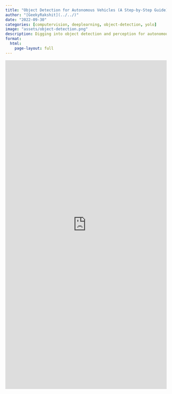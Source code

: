 ```yaml
---
title: "Object Detection for Autonomous Vehicles (A Step-by-Step Guide)"
author: "[GeekyRakshit](../../)"
date: "2022-09-30"
categories: [computervision, deeplearning, object-detection, yolo]
image: "assets/object-detection.png"
description: Digging into object detection and perception for autonomous vehicles using YOLOv5 and Weights & Biases.
format: 
  html:
    page-layout: full
---
```


<iframe src="https://wandb.ai/av-team/bdd100k-perception/reports/Object-Detection-for-Autonomous-Vehicles-A-Step-by-Step-Guide---VmlldzoyNjA3MTY0" style="border:none;height:1024px;width:100%"></iframe>
